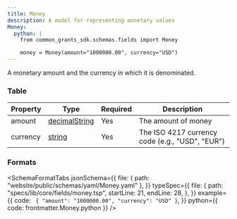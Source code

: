 ```yaml
---
title: Money
description: A model for representing monetary values
Money:
  python: |
    from common_grants_sdk.schemas.fields import Money

    money = Money(amount="1000000.00", currency="USD")
---
```



A monetary amount and the currency in which it is denominated.

### Table

| Property | Type                                                   | Required | Description                                     |
| -------- | ------------------------------------------------------ | -------- | ----------------------------------------------- |
| amount   | [decimalString](/protocol/types/numeric#decimalstring) | Yes      | The amount of money                             |
| currency | [string](/protocol/types/string#string)                | Yes      | The ISO 4217 currency code (e.g., "USD", "EUR") |

### Formats

<SchemaFormatTabs
  jsonSchema={{
    file: { path: "website/public/schemas/yaml/Money.yaml" },
  }}
  typeSpec={{
    file: {
      path: "specs/lib/core/fields/money.tsp",
      startLine: 21,
      endLine: 28,
    },
  }}
  example={{
    code: `
  {
    "amount": "1000000.00",
    "currency": "USD"
  }`,
  }}
  python={{ code: frontmatter.Money.python }}
/>
